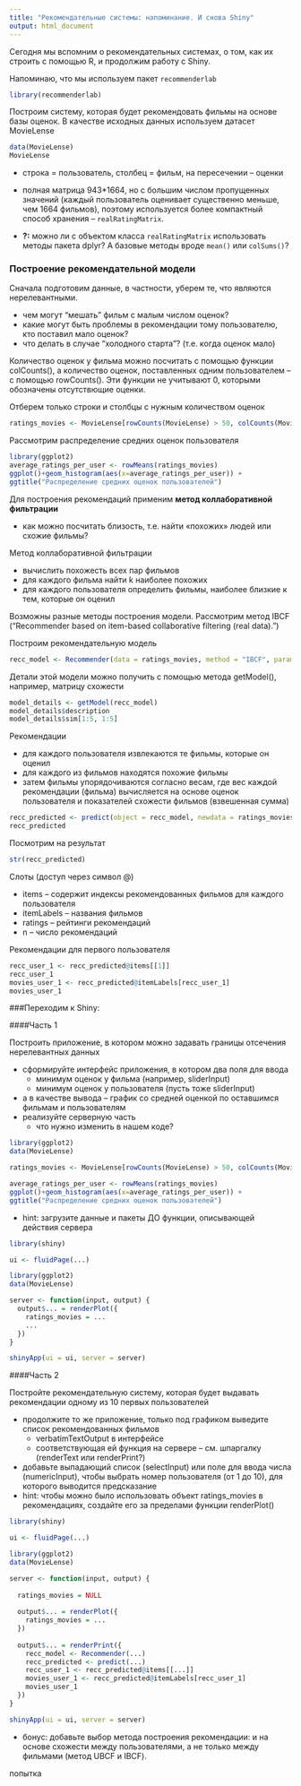 ```yaml
---
title: "Рекомендательные системы: напоминание. И снова Shiny"
output: html_document
---
```


Сегодня мы вспомним о рекомендательных системах, о том, как их строить с помощью R, и продолжим работу с Shiny.

Напоминаю, что мы используем пакет  `recommenderlab`

```r
library(recommenderlab)
```

Построим систему, которая будет рекомендовать фильмы на основе базы оценок. В качестве исходных данных используем датасет MovieLense

```r
data(MovieLense)
MovieLense
```

* строка = пользователь, столбец = фильм, на пересечении -- оценки
* полная матрица 943*1664, но с большим числом пропущенных значений (каждый пользователь оценивает существенно меньше, чем 1664 фильмов), поэтому используется более компактный способ хранения -- `realRatingMatrix`.

* **?:** можно ли с объектом класса `realRatingMatrix` использовать методы пакета dplyr? А базовые методы вроде `mean()` или `colSums()`?

### Построение рекомендательной модели

Сначала подготовим данные, в частности, уберем те, что являются нерелевантными. 

* чем могут "мешать" фильм с малым числом оценок?
* какие могут быть проблемы в рекомендации тому пользователю, кто поставил мало оценок?
* что делать в случае "холодного старта"? (т.е. когда оценок мало) 

Количество оценок у фильма можно посчитать с помощью функции colCounts(), а количество оценок, поставленных одним пользователем -- с помощью rowCounts(). Эти функции не учитывают 0, которыми обозначены отсутствющие оценки.

Отберем только строки и столбцы с нужным количеством оценок

```r
ratings_movies <- MovieLense[rowCounts(MovieLense) > 50, colCounts(MovieLense) > 100] 
```

Рассмотрим распределение средних оценок пользователя

```r
library(ggplot2)
average_ratings_per_user <- rowMeans(ratings_movies)
ggplot()+geom_histogram(aes(x=average_ratings_per_user)) +
ggtitle("Распределение средних оценок пользователей")
```

Для построения рекомендаций применим **метод коллаборативной фильтрации**

* как можно посчитать близость, т.е. найти «похожих» людей или схожие фильмы?

Метод коллаборативной фильтрации

* вычислить похожесть всех пар фильмов
* для каждого фильма найти k наиболее похожих
* для каждого пользователя определить фильмы, наиболее близкие к тем, которые он оценил

Возможны разные методы построения модели. Рассмотрим метод IBCF ("Recommender based on item-based collaborative filtering (real data).")

Построим рекомендательную модель
```r
recc_model <- Recommender(data = ratings_movies, method = "IBCF", parameter = list(k = 30))
```

Детали этой модели можно получить с помощью метода getModel(), например, матрицу схожести

```r
model_details <- getModel(recc_model)
model_details$description
model_details$sim[1:5, 1:5]
```

Рекомендации

* для каждого пользователя извлекаются те фильмы, которые он оценил
* для каждого из фильмов находятся похожие фильмы
* затем фильмы упорядочиваются согласно весам, где вес каждой рекомендации (фильма) вычисляется на основе оценок пользователя и показателей схожести фильмов (взвешенная сумма)

```r
recc_predicted <- predict(object = recc_model, newdata = ratings_movies[1:10,], n = 6)
recc_predicted
```

Посмотрим на результат
```r
str(recc_predicted)
```

Слоты (доступ через символ @) 

* items -- содержит индексы рекомендованных фильмов для каждого пользователя
* itemLabels -- названия фильмов
* ratings -- рейтинги рекомендаций
* n -- число рекомендаций

Рекомендации для первого пользователя
```r
recc_user_1 <- recc_predicted@items[[1]]
recc_user_1
movies_user_1 <- recc_predicted@itemLabels[recc_user_1]
movies_user_1
```

###Переходим к Shiny:

####Часть 1

Построить приложение, в котором можно задавать границы отсечения нерелевантных данных

* сформируйте интерфейс приложения, в котором два поля для ввода
    * минимум оценок у фильма (например, sliderInput)
    * минимум оценок у пользователя (пусть тоже sliderInput)
* а в качестве вывода -- график со средней оценкой по оставшимся фильмам и пользователям
* реализуйте серверную часть
    * что нужно изменить в нашем коде?

```r
library(ggplot2)
data(MovieLense)

ratings_movies <- MovieLense[rowCounts(MovieLense) > 50, colCounts(MovieLense) > 100] 

average_ratings_per_user <- rowMeans(ratings_movies)
ggplot()+geom_histogram(aes(x=average_ratings_per_user)) +
ggtitle("Распределение средних оценок пользователей")
```
   
   * hint: загрузите данные и пакеты ДО функции, описывающей действия сервера
   
```r
library(shiny)

ui <- fluidPage(...)

library(ggplot2)
data(MovieLense)

server <- function(input, output) { 
  output$... = renderPlot({
    ratings_movies = ... 
    ...
  })
}

shinyApp(ui = ui, server = server)

```


####Часть 2

Постройте рекомендательную систему, которая будет выдавать рекомендации одному из 10 первых пользователей

* продолжите то же приложение, только под графиком выведите список рекомендованных фильмов 
    * verbatimTextOutput в интерфейсе 
    * соответствующая ей функция на сервере -- см. шпаргалку (renderText или renderPrint?)
* добавьте выпадающий список (selectInput) или поле для ввода числа (numericInput), чтобы выбрать номер пользователя (от 1 до 10), для которого выводится предсказание
* hint: чтобы можно было использовать объект ratings_movies в рекомендациях, создайте его за пределами функции renderPlot()

```r
library(shiny)

ui <- fluidPage(...)

library(ggplot2)
data(MovieLense)

server <- function(input, output) { 
  
  ratings_movies = NULL
  
  output$... = renderPlot({
    ratings_movies = ... 
  }) 
  
  output$... = renderPrint({
    recc_model <- Recommender(...)
    recc_predicted <- predict(...)
    recc_user_1 <- recc_predicted@items[[...]]
    movies_user_1 <- recc_predicted@itemLabels[recc_user_1]
    movies_user_1
  })
}

shinyApp(ui = ui, server = server)

```

* бонус: добавьте выбор метода построения рекомендации: и на основе схожести между пользователями, а не только между фильмами (метод UBCF и IBCF).

попытка 
